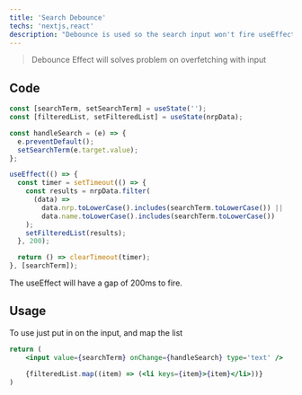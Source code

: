 ```yaml
---
title: 'Search Debounce'
techs: 'nextjs,react'
description: "Debounce is used so the search input won't fire useEffect each changes"
---
```


> Debounce Effect will solves problem on overfetching with input

## Code

```jsx
const [searchTerm, setSearchTerm] = useState('');
const [filteredList, setFilteredList] = useState(nrpData);

const handleSearch = (e) => {
  e.preventDefault();
  setSearchTerm(e.target.value);
};

useEffect(() => {
  const timer = setTimeout(() => {
    const results = nrpData.filter(
      (data) =>
        data.nrp.toLowerCase().includes(searchTerm.toLowerCase()) ||
        data.name.toLowerCase().includes(searchTerm.toLowerCase())
    );
    setFilteredList(results);
  }, 200);

  return () => clearTimeout(timer);
}, [searchTerm]);
```

The useEffect will have a gap of 200ms to fire.

## Usage

To use just put in on the input, and map the list

```jsx
return (
    <input value={searchTerm} onChange={handleSearch} type='text' />

    {filteredList.map((item) => (<li keys={item}>{item}</li>))}
)
```
